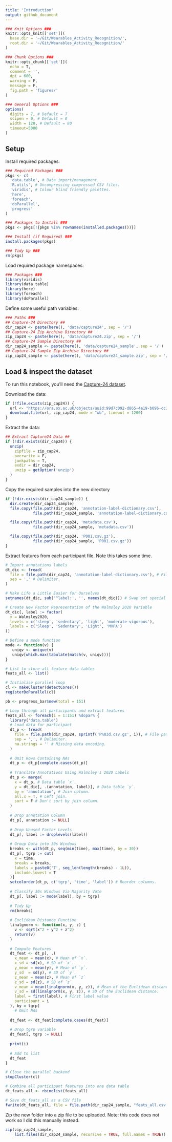 ```yaml
---
title: 'Introduction'
output: github_document
---
```


<!-- Notes -->
<!-- https://github.com/OxWearables/Oxford_Wearables_Activity_Recognition/blob/master/0_Intro.ipynb -->
<!-- 'viridisLite' package can be used if ggplot2 is not required -->


```r
### Knit Options ###
knitr::opts_knit[['set']](
  base.dir = '~/Git/Wearables_Activity_Recognition/',
  root.dir = '~/Git/Wearables_Activity_Recognition/'
)

### Chunk Options ###
knitr::opts_chunk[['set']](
  echo = T,
  comment = '',
  dpi = 600,
  warning = F,
  message = F,
  fig.path = 'figures/'
)

### General Options ###
options(
  digits = 7, # Default = 7
  scipen = 0, # Default = 0
  width = 120, # Default = 80
  timeout=5000
)
```

## Setup

Install required packages:

```r
### Required Packages ###
pkgs <- c(
  'data.table', # Data import/management.
  'R.utils', # Uncompressing compressed CSV files.
  'viridis', # Colour blind friendly palettes.
  'here',
  'foreach',
  'doParallel',
  'progress'
)

### Packages to Install ###
pkgs <- pkgs[!{pkgs %in% rownames(installed.packages())}]

### Install (if Required) ###
install.packages(pkgs)

### Tidy Up ###
rm(pkgs)
```

Load required package namespaces:

```r
### Packages ###
library(viridis)
library(data.table)
library(here)
library(foreach)
library(doParallel)
```

Define some useful path variables:

```r
### Paths ###
## Capture-24 Directory ##
dir_cap24 <- paste(here(), 'data/capture24', sep = '/')
## Capture-24 Zip Archive Directory ##
zip_cap24 <- paste(here(), 'data/capture24.zip', sep = '/')
## Capture-24 Sample Directory ##
dir_cap24_sample <- paste(here(), 'data/capture24_sample', sep = '/')
## Capture-24 Sample Zip Archive Directory ##
zip_cap24_sample <- paste(here(), 'data/capture24_sample.zip', sep = '/')
```

## Load & inspect the dataset

To run this notebook, you'll need the [Capture-24 dataset](https://ora.ox.ac.uk/objects/uuid:99d7c092-d865-4a19-b096-cc16440cd001).

Download the data:
```r
if (!file.exists(zip_cap24)) {
  url <- "https://ora.ox.ac.uk/objects/uuid:99d7c092-d865-4a19-b096-cc16440cd001/files/rpr76f381b"
  download.file(url, zip_cap24, mode = "wb", timeout = 1200)
}
```

Extract the data:
```r
## Extract Capture24 Data ##
if (!dir.exists(dir_cap24)) {
  unzip(
    zipfile = zip_cap24,
    overwrite = F,
    junkpaths = T,
    exdir = dir_cap24,
    unzip = getOption('unzip')
  )
}
```

Copy the required samples into the new directory
```r
if (!dir.exists(dir_cap24_sample)) {
  dir.create(dir_cap24_sample)
  file.copy(file.path(dir_cap24, 'annotation-label-dictionary.csv'),
            file.path(dir_cap24_sample, 'annotation-label-dictionary.csv'))

  file.copy(file.path(dir_cap24, 'metadata.csv'),
            file.path(dir_cap24_sample, 'metadata.csv'))

  file.copy(file.path(dir_cap24, 'P001.csv.gz'),
            file.path(dir_cap24_sample, 'P001.csv.gz'))
}
```

Extract features from each participant file. Note this takes some time.
```r
# Import annotations labels
dt_dic <- fread(
  file = file.path(dir_cap24, 'annotation-label-dictionary.csv'), # File path.
  sep = ',' # Delimiter.
)

# Make Life a Little Easier for Ourselves
setnames(dt_dic, sub('^label:', '', names(dt_dic))) # Swap out special characters.

# Create New Factor Representation of the Walmsley 2020 Variable
dt_dic[, label := factor(
  x = Walmsley2020,
  levels = c('sleep', 'sedentary', 'light', 'moderate-vigorous'),
  labels = c('Sleep', 'Sedentary', 'Light', 'MVPA')
)]

# Define a mode function
mode <- function(v) {
   uniqv <- unique(v)
   uniqv[which.max(tabulate(match(v, uniqv)))]
}

# List to store all feature data tables
feats_all <- list()

# Initialise parallel loop
cl <- makeCluster(detectCores())
registerDoParallel(cl)

pb <- progress_bar$new(total = 151)

# Loop through all participants and extract features
feats_all <- foreach(i = 1:151) %dopar% {
  library('data.table')
  # Load data for participant
  dt_p <- fread(
    file = file.path(dir_cap24, sprintf('P%03d.csv.gz', i)), # File path.
    sep = ',', # Delimiter.
    na.strings = '' # Missing data encoding.
  )
  
  # Omit Rows Containing NAs
  dt_p <- dt_p[complete.cases(dt_p)]
  
  # Translate Annotations Using Walmsley's 2020 Labels
  dt_p <- merge(
    x = dt_p, # Data table `x`.
    y = dt_dic[, .(annotation, label)], # Data table `y`.
    by = 'annotation', # Join column.
    all.x = T, # Left join.
    sort = F # Don't sort by join column.
  )
  
  # Drop annotation Column
  dt_p[, annotation := NULL]
  
  # Drop Unused Factor Levels
  dt_p[, label := droplevels(label)]
  
  # Group Data into 30s Windows
  breaks <- with(dt_p, seq(min(time), max(time), by = 30))
  dt_p[, tgrp := cut(
    x = time,
    breaks = breaks,
    labels = paste0('T', seq_len(length(breaks) - 1L)),
    include.lowest = T
  )]
  setcolorder(dt_p, c('tgrp', 'time', 'label')) # Reorder columns.
  
  # Classify 30s Windows Via Majority Vote
  dt_p[, label := mode(label), by = tgrp]
  
  # Tidy Up
  rm(breaks)
  
  # Euclidean Distance Function
  linalgnorm <- function(x, y, z) {
    v <- sqrt(x^2 + y^2 + z^2)
    return(v)
  }
  
  # Compute Features
  dt_feat <- dt_p[, .(
    x_mean = mean(x), # Mean of `x`.
    x_sd = sd(x), # SD of `x`.
    y_mean = mean(y), # Mean of `y`.
    y_sd  = sd(y), # SD of `y`.
    z_mean = mean(z), # Mean of `z`
    z_sd = sd(z), # SD of `z`
    v_mean = mean(linalgnorm(x, y, z)), # Mean of the Euclidean distance.
    v_sd = sd(linalgnorm(x, y, z)), # SD of the Euclidean distance.
    label = first(label), # First label value
    participant = i
  ), by = tgrp]
    # Omit NAs
  
  dt_feat <- dt_feat[complete.cases(dt_feat)]
  
  # Drop tgrp variable
  dt_feat[, tgrp := NULL]
  
  print(i)
  
  # Add to list
  dt_feat
}

# Close the parallel backend
stopCluster(cl)

# Combine all participant features into one data table
dt_feats_all <- rbindlist(feats_all)

# Save dt_feats_all as a CSV file
fwrite(dt_feats_all, file = file.path(dir_cap24_sample, "feats_all.csv.gz"), sep = ",")
```

Zip the new folder into a zip file to be uploaded.
Note: this code does not work so I did this manually instead.
```r
zip(zip_cap24_sample, 
    list.files(dir_cap24_sample, recursive = TRUE, full.names = TRUE))
```

